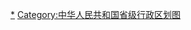 <div style="position: relative" class="center">
{{Image label begin|image=Administrative Division Liaoning.svg|width={{{1|654}}}|link=|font-size=85%}} 
{{Image label|x=645|y=305|scale={{{1|654}}}/1090|text=[[沈阳市|<span style="color: black;">'''沈阳市'''</span>]]}}
{{Image label|x=520|y=800|scale={{{1|654}}}/1090|text=[[大连市|<span style="color: black;">'''大连市'''</span>]]}}
{{Image label|x=620|y=550|scale={{{1|654}}}/1090|text={{vtext|[[鞍山市|<span style="color: black;">'''鞍山市'''</span>]]}}}}
{{Image label|x=870|y=365|scale={{{1|654}}}/1090|text=[[抚顺市|<span style="color: black;">'''抚顺市'''</span>]]}}
{{Image label|x=880|y=485|scale={{{1|654}}}/1090|text=[[本溪市|<span style="color: black;">'''本溪市'''</span>]]}}
{{Image label|x=855|y=615|scale={{{1|654}}}/1090|text=[[丹东市|<span style="color: black;">'''丹东市'''</span>]]}}
{{Image label|x=415|y=425|scale={{{1|654}}}/1090|text=[[锦州市|<span style="color: black;">'''锦州市'''</span>]]}}
{{Image label|x=560|y=650|scale={{{1|654}}}/1090|text=[[营口市|<span style="color: black;">'''营口市'''</span>]]}}
{{Image label|x=475|y=260|scale={{{1|654}}}/1090|text=[[阜新市|<span style="color: black;">'''阜新市'''</span>]]}}
{{Image label|x=685|y=470|scale={{{1|654}}}/1090|text={{vtext|[[辽阳市|<span style="color: black;">'''辽阳市'''</span>]]}}}}
{{Image label|x=480|y=510|scale={{{1|654}}}/1090|text=[[盘锦市|<span style="color: black;">'''盘锦市'''</span>]]}}
{{Image label|x=820|y=190|scale={{{1|654}}}/1090|text=[[铁岭市|<span style="color: black;">'''铁岭市'''</span>]]}}
{{Image label|x=180|y=430|scale={{{1|654}}}/1090|text=[[朝阳市|<span style="color: black;">'''朝阳市'''</span>]]}}
{{Image label|x=190|y=605|scale={{{1|654}}}/1090|text=[[葫芦岛市|<span style="color: black;">'''葫芦岛市'''</span>]]}}
</div>
<noinclude>
[[Category:辽宁行政区划|*]]
[[Category:中华人民共和国省级行政区划图]]
</noinclude>